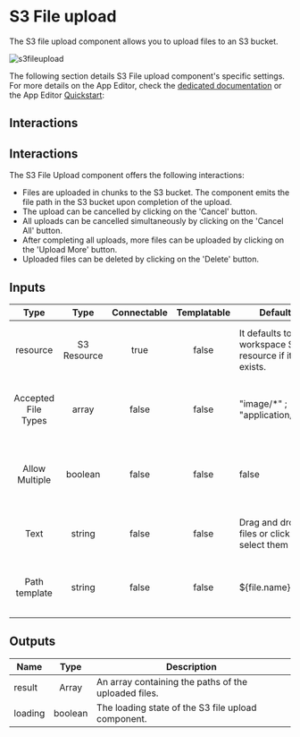 
# S3 File upload

The S3 file upload component allows you to upload files to an S3 bucket.

![s3fileupload](../../assets/apps/4_app_component_library/s3fileupload.png.webp)

The following section details S3 File upload component's specific settings. For more details on the App Editor, check the [dedicated documentation](../0_app_editor/index.mdx) or the App Editor [Quickstart](../../getting_started/7_apps_quickstart/index.mdx):

<div className="grid grid-cols-2 gap-6 mb-4">
	<DocCard
		color="orange"
		title="App Editor Documentation"
		description="The app editor is a low-code builder to create custom User Interfaces with a mix of drag-and-drop and code."
		href="/docs/apps/app_editor"
	/>
	<DocCard
		color="orange"
		title="Apps Quickstart"
		description="Learn how to build your first app in a matter of minutes."
		href="/docs/getting_started/apps_quickstart"
	/>
</div>

## Interactions

## Interactions

The S3 File Upload component offers the following interactions:

- Files are uploaded in chunks to the S3 bucket. The component emits the file path in the S3 bucket upon completion of the upload.
- The upload can be cancelled by clicking on the 'Cancel' button.
- All uploads can be cancelled simultaneously by clicking on the 'Cancel All' button.
- After completing all uploads, more files can be uploaded by clicking on the 'Upload More' button.
- Uploaded files can be deleted by clicking on the 'Delete' button.

## Inputs

|        Type         |    Type     | Connectable | Templatable | Default                                                | Description                                                    |
| :-----------------: | :---------: | :---------: | :---------: | ------------------------------------------------------ | -------------------------------------------------------------- |
|      resource       | S3 Resource |    true     |    false    | It defaults to the workspace S3 resource if it exists. | The S3 resource to use to upload the file.                     |
| Accepted File Types |    array    |    false    |    false    | "image/\*" ; "application/pdf"                         | The types of files you accept to be submitted.                 |
|   Allow Multiple    |   boolean   |    false    |    false    | false                                                  | If allowed, the user will be able to select more than one file |
|        Text         |   string    |    false    |    false    | Drag and drop files or click to select them            | The text displayed on the file input.                          |
|    Path template    |   string    |    false    |    false    | $\{file.name\}                                         | The path template to use to upload the file.                   |

## Outputs

| Name    |  Type   | Description                                          |
| ------- | :-----: | ---------------------------------------------------- |
| result  |  Array  | An array containing the paths of the uploaded files. |
| loading | boolean | The loading state of the S3 file upload component.   |
